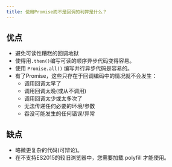 ```yaml
---
title: 使用Promise而不是回调的利弊是什么？
---
```


## 优点

-   避免可读性糟糕的回调地狱
-   使得用`.then()`编写可读的顺序异步代码变得容易。
-   使用 `Promise.all()` 编写并行异步代码是容易的。
-   有了Promise，这些只存在于回调编码中的情况就不会发生：
    -   调用回调太早了
    -   调用回调太晚(或从不调用)
    -   调用回调太少或太多次了
    -   无法传递任何必要的环境/参数
    -   吞没可能发生的任何错误/异常

## 缺点

-   略微更复杂的代码(可辩论)。
-   在不支持ES2015的较旧浏览器中，您需要加载 polyfill 才能使用。
